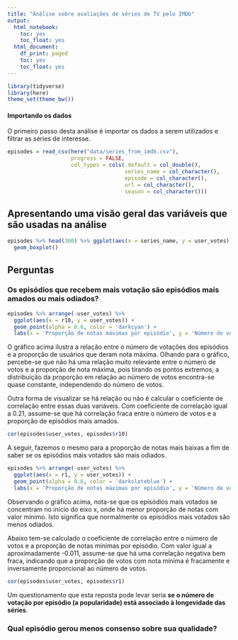 ```yaml
---
title: "Análise sobre avaliações de séries de TV pelo IMDb"
output:
  html_notebook:
    toc: yes
    toc_float: yes
  html_document:
    df_print: paged
    toc: yes
    toc_float: yes
---
```


```r
library(tidyverse)
library(here)
theme_set(theme_bw())
```

#### Importando os dados

O primeiro passo desta análise é importar os dados a serem utilizados e filtrar as séries de interesse.

```r
episodes = read_csv(here("data/series_from_imdb.csv"), 
                    progress = FALSE,
                    col_types = cols(.default = col_double(), 
                                     series_name = col_character(), 
                                     episode = col_character(), 
                                     url = col_character(),
                                     season = col_character()))
```

## Apresentando uma visão geral das variáveis que são usadas na análise

```r
episodes %>% head(300) %>% ggplot(aes(x = series_name, y = user_votes)) +
  geom_boxplot()
```


## Perguntas

###  Os episódios que recebem mais votação são episódios mais amados ou mais odiados?

```r
episodes %>% arrange(-user_votes) %>% 
  ggplot(aes(x = r10, y = user_votes)) +
  geom_point(alpha = 0.6, color = 'darkcyan') +
  labs(x = 'Proporção de notas máximas por episódio', y = 'Número de votações por episódio')
```
  
  O gráfico acima ilustra a relação entre o número de votações dos episódios e a proporção de usuários que deram nota máxima. Olhando para o gráfico, percebe-se que não há uma relação muito relevante entre o número de votos e a proporção de nota máxima, pois tirando os pontos extremos, a distribuição da proporção em relação ao número de votos encontra-se quase constante, independendo do número de votos. 
  
  Outra forma de visualizar se há relação ou não é calcular o coeficiente de correlação entre essas duas variáveis. Com coeficiente de correlação igual a 0.21, assume-se que há correlação fraca entre o número de votos e a proporção de episódios mais amados.
  
```r
cor(episodes$user_votes, episodes$r10)
```

  A seguir, fazemos o mesmo para a proporção de notas mais baixas a fim de saber se os episódios mais votados são mais odiados.
  
```r
episodes %>% arrange(-user_votes) %>% 
  ggplot(aes(x = r1, y = user_votes)) +
  geom_point(alpha = 0.6, color = 'darkslateblue') +
  labs(x = 'Proporção de notas máximas por episódio', y = 'Número de votações por episódio')
```
  
  Observando o gráfico acima, nota-se que os episódios mais votados se concentram no início do eixo x, onde há menor proporção de notas com valor mínimo. Isto significa que normalmente os episódios mais votados são menos odiados. 
  
  Abaixo tem-se calculado o coeficiente de correlação entre o número de votos e a proporção de notas mínimas por episódio. Com valor igual a aproximadamente -0.011, assume-se que há uma correlação negativa bem fraca, indicando que a proporção de votos com nota mínima é fracamente e inversamente proporcional ao número de votos.  
  
```r
cor(episodes$user_votes, episodes$r1)
```

  Um questionamento que esta reposta pode levar seria **se o número de votação por episódio (a popularidade) está associado à longevidade das séries**.
  
### Qual episódio gerou menos consenso sobre sua qualidade?

```r

```